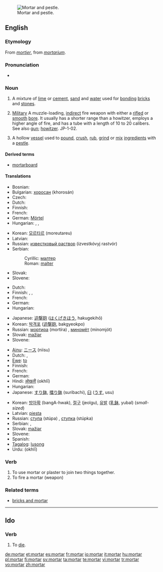 {{wikipedia|dab=mortar}}
[[Image:Mozdzierz kuchenny.jpg|thumb|right|Mortar and pestle.]]
==English==

===Etymology===
From {{OF.}} ''[[mortier]]'', from {{L.}} ''[[mortarium]]''.

===Pronunciation===
* {{a|UK}} {{IPA|/ˈmɔːtɘ(ɹ)/}} {{SAMPA|/"mO:t@(r)/}}

===Noun===
{{en-noun|s|-}}

# {{uncountable}} A mixture of [[lime]] or [[cement]], [[sand]] and [[water]] used for [[bonding]] [[brick]]s and [[stone]]s.
# {{countable}} [[military|Military]] A muzzle-loading, [[indirect]] fire weapon with either a [[rifle]]d or [[smooth]] [[bore]]. It usually has a shorter range than a howitzer, employs a higher angle of fire, and has a tube with a length of 10 to 20 calibers. See also [[gun]]; [[howitzer]]. JP-1-02.
# {{countable}} A hollow [[vessel]] used to [[pound]], [[crush]], [[rub]], [[grind]] or [[mix]] [[ingredient]]s with a [[pestle]].

====Derived terms====
* [[mortarboard]]

====Translations====
{{trans-top|mixture of lime or cement, sand and water}}
* Bosnian: {{t-|bs|malter|m}}
* Bulgarian: [[хоросан]] (khorosán) {{m}}
* Czech: {{t-|cs|malta|f}}
* Dutch: {{t-|nl|specie}}
* Finnish: {{t-|fi|laasti}}
* French: {{t+|fr|mortier|m}}
* German: [[Mörtel]] {{m}}
* Hungarian: {{t|hu|habarcs}}, {{t-|hu|malter}}, {{t|hu|vakolat}}
{{trans-mid}}
* Korean: [[모르타르]] (moreutareu)
* Latvian: {{t-|lv|java|f|xs=Latvian}}
* Russian: [[известковый раствор]] (izvestkóvyj rastvór) {{m}}
* Serbian:
*: Cyrillic: [[малтер]] {{m}}
*: Roman: [[malter#Serbian|malter]] {{m}}
* Slovak: {{t-|sk|malta|f}}
* Slovene: {{t+|sl|malta|f}}
{{trans-bottom}}

{{trans-top|short large-bore cannon}}
* Dutch: {{t-|nl|mortier}}
* Finnish: {{t+|fi|kranaatinheitin}}, {{t-|fi|heitin}}, {{t-|fi|mörssäri}}
* French: {{t+|fr|mortier|m}}
* German: {{t+|de|Mörser|m}}
* Hungarian: {{t|hu|mozsárágyú}}
{{trans-mid}}
* Japanese: [[迫撃砲]] ([[はくげきほう]], hakugekihō)
* Korean: [[박격포]] ([[迫撃砲]], bakgyeokpo)
* Russian: [[мортира]] (mortíra) {{f}}, [[миномёт]] (minomjót) {{m}}
* Slovak: [[mažiar]] {{m}}
* Slovene: {{t+|sl|možnar|m}}
{{trans-bottom}}

{{trans-top|vessel used to grind ingredients}}
* [[Ainu]]: [[ニース]] (niisu)
* Dutch: {{t+|nl|vijzel}}, {{t-|nl|mortier}}
* [[Ewe]]: [[to#Ewe|to]]
* Finnish: {{t+|fi|huhmar}}
* French: {{t+|fr|mortier|m}}
* German: {{t+|de|Mörser|m}}
* Hindi: [[ओखली]] (okhlī) {{f}}
* Hungarian: {{t|hu|mozsár}}
* Japanese: [[すり鉢]], [[擂り鉢]] (suribachi), [[臼]] ([[うす]], usu)
{{trans-mid}}
* Korean: [[방아확]] (bangA-hwak), [[절구]] (jeolgu), [[유발]] ([[乳鉢]], yubal) (''small-sized'')
* Latvian: [[piesta]] {{f}}
* Russian: [[ступа]] (stúpa) {{f}}, [[ступка]] (stúpka) {{f}}
* Serbian: {{t-|sr|stupa|f}}, {{t+|sr|avan|m}}
* Slovak: [[mažiar]] {{m}}
* Slovene: {{t+|sl|možnar|m}}
* Spanish: {{t-|es|mortero|m}}
* [[Tagalog]]: [[lusong]]
* Urdu: {{ur-Arab|[[اوکھلی]]}} (okhlī) {{f}}
{{trans-bottom}}

===Verb===
{{en-verb}}

# To use mortar or plaster to join two things together.
# To fire a mortar (weapon)

===Related terms===
* [[bricks and mortar]]

----

==Ido==

===Verb===
{{infl|io|verb}}

# To [[die]].

[[de:mortar]]
[[et:mortar]]
[[es:mortar]]
[[fr:mortar]]
[[io:mortar]]
[[it:mortar]]
[[hu:mortar]]
[[pl:mortar]]
[[fi:mortar]]
[[sv:mortar]]
[[ta:mortar]]
[[te:mortar]]
[[vi:mortar]]
[[tr:mortar]]
[[vo:mortar]]
[[zh:mortar]]